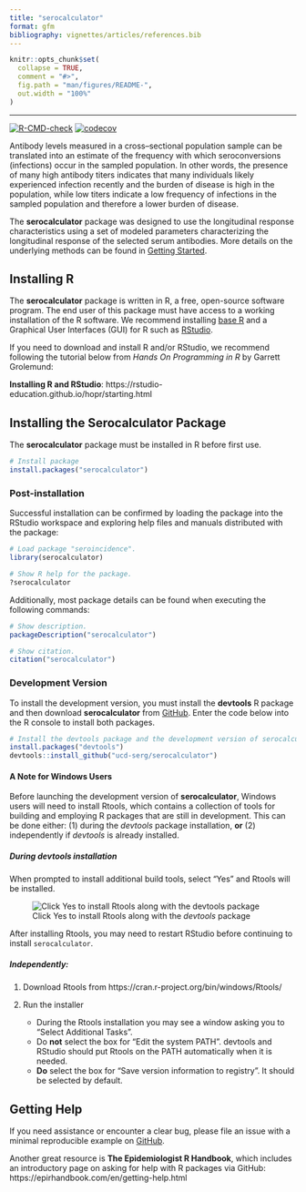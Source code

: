 ```yaml
---
title: "serocalculator"
format: gfm
bibliography: vignettes/articles/references.bib
---
```


<!-- README.md is generated from README.Rmd. Please edit that file -->

```r
knitr::opts_chunk$set(
  collapse = TRUE,
  comment = "#>",
  fig.path = "man/figures/README-",
  out.width = "100%"
)
```

------------------------------------------------------------------------

<!-- badges: start -->
[![R-CMD-check](https://github.com/UCD-SERG/serocalculator/actions/workflows/R-CMD-check.yaml/badge.svg)](https://github.com/UCD-SERG/serocalculator/actions/workflows/R-CMD-check.yaml)
[![codecov](https://codecov.io/gh/UCD-SERG/serocalculator/graph/badge.svg?token=85CXV6GN2T)](https://codecov.io/gh/UCD-SERG/serocalculator)
<!-- badges: end -->


Antibody levels measured in a cross–sectional population sample can be translated into an estimate of the frequency with which seroconversions (infections) occur in the sampled population. In other words, the presence of many high antibody titers indicates that many individuals likely experienced infection recently and the burden of disease is high in the population, while low titers indicate a low frequency of infections in the sampled population and therefore a lower burden of disease.

The **serocalculator** package was designed to use the longitudinal response characteristics using a set of modeled parameters characterizing the longitudinal response of the selected serum antibodies. More details on the underlying methods can be found in [Getting Started](https://ucd-serg.github.io/serocalculator/articles/serocalculator.html).


## Installing R

The **serocalculator** package is written in R, a free, open-source software program. The end user of this package must have access to a working installation of the R software. We recommend installing [base R](https://cran.r-project.org/) and a Graphical User Interfaces (GUI) for R such as [RStudio](https://posit.co/products/open-source/rstudio/).

If you need to download and install R and/or RStudio, we recommend following the tutorial below from *Hands On Programming in R* by Garrett Grolemund:

**Installing R and RStudio**: https://rstudio-education.github.io/hopr/starting.html

## Installing the Serocalculator Package

The **serocalculator** package must be installed in R before first use. 

```r{eval=FALSE}
# Install package
install.packages("serocalculator")

```
### Post-installation

Successful installation can be confirmed by loading the package into the RStudio workspace and exploring help files and manuals distributed with the package:

```r{eval=FALSE}
# Load package "seroincidence".
library(serocalculator)

# Show R help for the package.
?serocalculator
```

Additionally, most package details can be found when executing the following commands:

```r{eval=FALSE}
# Show description.
packageDescription("serocalculator")

# Show citation.
citation("serocalculator")
```

### Development Version
To install the development version, you must install the **devtools** R package and then download **serocalculator** from [GitHub](https://github.com/). Enter the code below into the R console to install both packages.

```r{eval=FALSE}
# Install the devtools package and the development version of serocalculator
install.packages("devtools")
devtools::install_github("ucd-serg/serocalculator")

```
#### A Note for Windows Users

Before launching the development version of **serocalculator**, Windows users will need to install Rtools, which contains a collection of tools for building and employing R packages that are still in development. This can be done either: (1) during the *devtools* package installation, **or** (2) independently if *devtools* is already installed.


##### During devtools installation {#sec-install-rtools-with-devtools}

When prompted to install additional build tools, select "Yes" and Rtools will be installed. 

![Click Yes to install Rtools along with the *devtools* package][id]

[id]: man/figures/Rtools1.png

:::{.callout-note}
After installing Rtools, you may need to restart RStudio before continuing to install `serocalculator`.
:::

##### Independently: {#sec-install-rtools-a-la-carte}

1. Download Rtools from https://cran.r-project.org/bin/windows/Rtools/
2. Run the installer

    * During the Rtools installation you may see a window asking you to “Select Additional Tasks”.
    * Do **not** select the box for “Edit the system PATH”. devtools and RStudio should put Rtools on the PATH automatically when it is needed.
    * **Do** select the box for “Save version information to registry”. It should be selected by default.
    


## Getting Help

If you need assistance or encounter a clear bug, please file an issue with a minimal reproducible example on [GitHub](https://github.com/UCD-SERG/serocalculator/issues). 

Another great resource is **The Epidemiologist R Handbook**, which includes an introductory page on asking for help with R packages via GitHub: https://epirhandbook.com/en/getting-help.html

